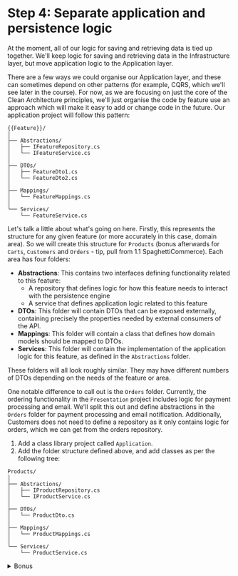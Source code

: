 # Step 4: Separate application and persistence logic
At the moment, all of our logic for saving and retrieving data is tied up together. We'll keep logic for saving and retrieving data in the Infrastructure layer, but move application logic to the Application layer.

There are a few ways we could organise our Application layer, and these can sometimes depend on other patterns (for example, CQRS, which we'll see later in the course). For now, as we are focusing on just the core of the Clean Architecture principles, we'll just organise the code by feature use an approach which will make it easy to add or change code in the future. Our application project will follow this pattern:

```
{{Feature}}/
│
├── Abstractions/
│   ├── IFeatureRepository.cs
│   └── IFeatureService.cs
│
├── DTOs/
│   ├── FeatureDto1.cs
│   └── FeatureDto2.cs
│
├── Mappings/
│   └── FeatureMappings.cs
│
└── Services/
    └── FeatureService.cs
```

Let's talk a little about what's going on here. Firstly, this represents the structure for any given feature (or more accurately in this case, domain area). So we will create this structure for `Products` (bonus afterwards for `Carts`, `Customers` and `Orders` - tip, pull from 1.1 SpaghettiCommerce). Each area has four folders:

* **Abstractions**: This contains two interfaces defining functionality related to this feature:
    - A repository that defines logic for how this feature needs to interact with the persistence engine
    - A service that defines application logic related to this feature
* **DTOs**: This folder will contain DTOs that can be exposed externally, containing precisely the properties needed by external consumers of the API.
* **Mappings**: This folder will contain a class that defines how domain models should be mapped to DTOs.
* **Services**: This folder will contain the implementation of the application logic for this feature, as defined in the `Abstractions` folder.

These folders will all look roughly similar. They may have different numbers of DTOs depending on the needs of the feature or area.

One notable difference to call out is the `Orders` folder. Currently, the ordering functionality in the `Presentation` project includes logic for payment processing and email. We'll split this out and define abstractions in the `Orders` folder for payment processing and email notification. Additionally, Customers does not need to define a repository as it only contains logic for orders, which we can get from the orders repository.

1. Add a class library project called `Application`.
2. Add the folder structure defined above, and add classes as per the following tree:

```
Products/
│
├── Abstractions/
│   ├── IProductRepository.cs
│   └── IProductService.cs
│
├── DTOs/
│   └── ProductDto.cs
│
├── Mappings/
│   └── ProductMappings.cs
│
└── Services/
    └── ProductService.cs
```

<details>

<summary>Bonus</summary>

```
Carts/
│
├── Abstractions/
│   ├── ICartRepository.cs
│   └── ICartService.cs
│
├── DTOs/
│   ├── CartDto.cs
│   └── CartItemDto.cs
│
├── Mappings/
│   └── CartMappings.cs
│
└── Services/
└── CartService.cs
```

```
Customers/
│
├── Abstractions/
│   └── ICustomerService.cs
│
├── DTOs/
│   └── CustomerDto.cs
│
├── Mappings/
│   └── CustomerMappings.cs
│
└── Services/
└── CustomerService.cs
```

```
Orders/
│
├── Abstractions/
│   ├── IOrderRepository.cs
│   ├── IOrderService.cs
│   ├── IPaymentService.cs
│   ├── INotificationService.cs
│   └── PaymentResult.cs
│
├── DTOs/
│   ├── OrderDto.cs
│   └── OrderItemDto.cs
│
├── Mappings/
│   └── OrderMappings.cs
│
└── Services/
└── OrderService.cs
```


In the `OrderService`, rather than re-implementing the functionality that's in `Presentation`, we can instead depend on the abstractions we've defined in the `IPaymentService` and `INotificationService`.

Note that most of the logic we need already exists in controllers and services in the `Presentation` project. We can use this for defining our abstractions, and for some of the repositories, and we will fix a couple of bugs along the way. Specifically, in the `CartService`, we'll update the cart total any time items are added and removed, and in all services we will ensure we are saving changes to the database. This means that we can simply copy and paste the code in the controllers and services in the `Presentation` folder and refactor as we go. To see the complete implementation, you can look at the code in the LasagneCommerce folder.

</details>
